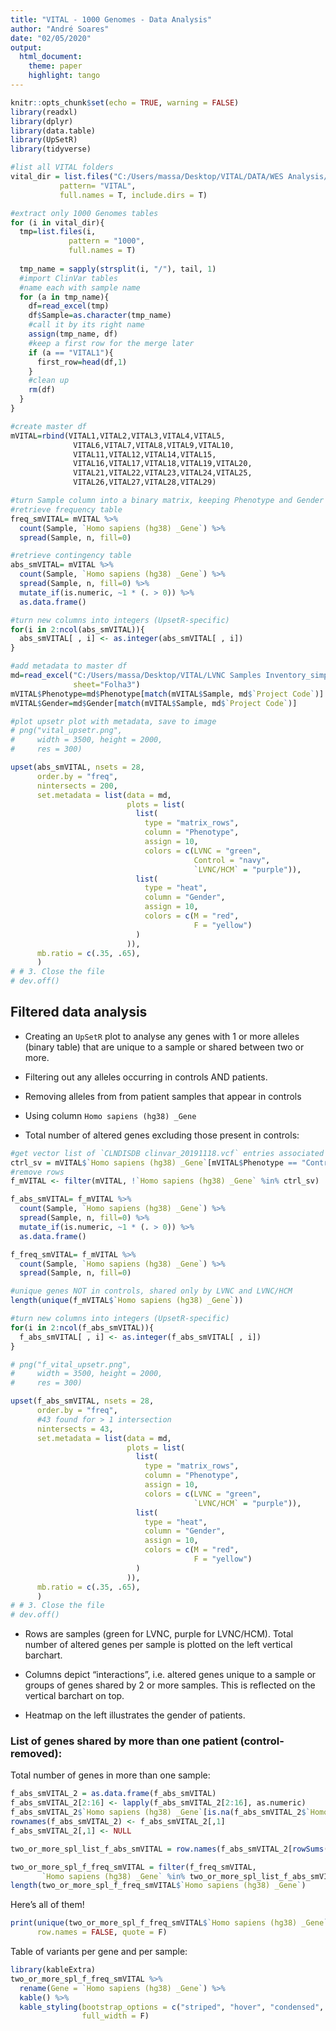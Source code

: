 ---
title: "VITAL - 1000 Genomes - Data Analysis"
author: "André Soares"
date: "02/05/2020"
output: 
  html_document:
    theme: paper
    highlight: tango
---

```{r setup, include=FALSE}
knitr::opts_chunk$set(echo = TRUE, warning = FALSE)
library(readxl)
library(dplyr)
library(data.table)
library(UpSetR)
library(tidyverse)
```

```{r warning=FALSE, include=FALSE}
#list all VITAL folders
vital_dir = list.files("C:/Users/massa/Desktop/VITAL/DATA/WES Analysis/",
           pattern= "VITAL",
           full.names = T, include.dirs = T)

#extract only 1000 Genomes tables
for (i in vital_dir){
  tmp=list.files(i, 
             pattern = "1000",
             full.names = T)
  
  tmp_name = sapply(strsplit(i, "/"), tail, 1)
  #import ClinVar tables
  #name each with sample name
  for (a in tmp_name){
    df=read_excel(tmp)
    df$Sample=as.character(tmp_name)
    #call it by its right name
    assign(tmp_name, df)
    #keep a first row for the merge later
    if (a == "VITAL1"){
      first_row=head(df,1)
    }
    #clean up
    rm(df)
  }
}

#create master df
mVITAL=rbind(VITAL1,VITAL2,VITAL3,VITAL4,VITAL5,
              VITAL6,VITAL7,VITAL8,VITAL9,VITAL10,
              VITAL11,VITAL12,VITAL14,VITAL15,
              VITAL16,VITAL17,VITAL18,VITAL19,VITAL20,
              VITAL21,VITAL22,VITAL23,VITAL24,VITAL25,
              VITAL26,VITAL27,VITAL28,VITAL29)
```

```{r warning=FALSE, include=FALSE}
#turn Sample column into a binary matrix, keeping Phenotype and Gender
#retrieve frequency table
freq_smVITAL= mVITAL %>% 
  count(Sample, `Homo sapiens (hg38) _Gene`) %>%
  spread(Sample, n, fill=0)

#retrieve contingency table
abs_smVITAL= mVITAL %>% 
  count(Sample, `Homo sapiens (hg38) _Gene`) %>%
  spread(Sample, n, fill=0) %>%
  mutate_if(is.numeric, ~1 * (. > 0)) %>% 
  as.data.frame()

#turn new columns into integers (UpsetR-specific)
for(i in 2:ncol(abs_smVITAL)){
  abs_smVITAL[ , i] <- as.integer(abs_smVITAL[ , i]) 
}

#add metadata to master df
md=read_excel("C:/Users/massa/Desktop/VITAL/LVNC Samples Inventory_simplified.xlsx",
              sheet="Folha3")
mVITAL$Phenotype=md$Phenotype[match(mVITAL$Sample, md$`Project Code`)]
mVITAL$Gender=md$Gender[match(mVITAL$Sample, md$`Project Code`)]
```

```{r fig.width=10, include=FALSE}
#plot upsetr plot with metadata, save to image
# png("vital_upsetr.png", 
#     width = 3500, height = 2000,
#     res = 300)

upset(abs_smVITAL, nsets = 28, 
      order.by = "freq",
      nintersects = 200,
      set.metadata = list(data = md, 
                          plots = list(
                            list(
                              type = "matrix_rows", 
                              column = "Phenotype", 
                              assign = 10, 
                              colors = c(LVNC = "green", 
                                         Control = "navy",
                                         `LVNC/HCM` = "purple")),
                            list(
                              type = "heat",
                              column = "Gender",
                              assign = 10,
                              colors = c(M = "red",
                                         F = "yellow")
                            )
                          )),
      mb.ratio = c(.35, .65),
      )
# # 3. Close the file
# dev.off()
```

## Filtered data analysis

 - Creating an `UpSetR` plot to analyse any genes with 1 or more alleles (binary table) that are unique to a sample or shared between two or more.

 - Filtering out any alleles occurring in controls AND patients.

 - Removing alleles from from patient samples that appear in controls
 
 - Using column `Homo sapiens (hg38) _Gene`

 - Total number of altered genes excluding those present in controls:
```{r echo=FALSE}
#get vector list of `CLNDISDB clinvar_20191118.vcf` entries associated to Controls
ctrl_sv = mVITAL$`Homo sapiens (hg38) _Gene`[mVITAL$Phenotype == "Control"]
#remove rows 
f_mVITAL <- filter(mVITAL, !`Homo sapiens (hg38) _Gene` %in% ctrl_sv)

f_abs_smVITAL= f_mVITAL %>% 
  count(Sample, `Homo sapiens (hg38) _Gene`) %>%
  spread(Sample, n, fill=0) %>%
  mutate_if(is.numeric, ~1 * (. > 0)) %>% 
  as.data.frame()

f_freq_smVITAL= f_mVITAL %>% 
  count(Sample, `Homo sapiens (hg38) _Gene`) %>%
  spread(Sample, n, fill=0)

#unique genes NOT in controls, shared only by LVNC and LVNC/HCM
length(unique(f_mVITAL$`Homo sapiens (hg38) _Gene`))

#turn new columns into integers (UpsetR-specific)
for(i in 2:ncol(f_abs_smVITAL)){
  f_abs_smVITAL[ , i] <- as.integer(f_abs_smVITAL[ , i]) 
}
```

```{r echo=FALSE, fig.height=4, fig.width=7}
# png("f_vital_upsetr.png", 
#     width = 3500, height = 2000,
#     res = 300)

upset(f_abs_smVITAL, nsets = 28, 
      order.by = "freq",
      #43 found for > 1 intersection 
      nintersects = 43,
      set.metadata = list(data = md, 
                          plots = list(
                            list(
                              type = "matrix_rows", 
                              column = "Phenotype", 
                              assign = 10, 
                              colors = c(LVNC = "green", 
                                         `LVNC/HCM` = "purple")),
                            list(
                              type = "heat",
                              column = "Gender",
                              assign = 10,
                              colors = c(M = "red",
                                         F = "yellow")
                            )
                          )),
      mb.ratio = c(.35, .65),
      )
# # 3. Close the file
# dev.off()
```

 - Rows are samples (green for LVNC, purple for LVNC/HCM). Total number of altered genes per sample is plotted on the left vertical barchart.

 - Columns depict "interactions", i.e. altered genes unique to a sample or groups of genes shared by 2 or more samples. This is reflected on the vertical barchart on top.
 
 - Heatmap on the left illustrates the gender of patients.

### List of genes shared by more than one patient (control-removed):

Total number of genes in more than one sample:
```{r echo=FALSE}
f_abs_smVITAL_2 = as.data.frame(f_abs_smVITAL)
f_abs_smVITAL_2[2:16] <- lapply(f_abs_smVITAL_2[2:16], as.numeric)
f_abs_smVITAL_2$`Homo sapiens (hg38) _Gene`[is.na(f_abs_smVITAL_2$`Homo sapiens (hg38) _Gene`)] <- "no ID"
rownames(f_abs_smVITAL_2) <- f_abs_smVITAL_2[,1]
f_abs_smVITAL_2[,1] <- NULL

two_or_more_spl_list_f_abs_smVITAL = row.names(f_abs_smVITAL_2[rowSums(f_abs_smVITAL_2) > 1,])

two_or_more_spl_f_freq_smVITAL = filter(f_freq_smVITAL,
       `Homo sapiens (hg38) _Gene` %in% two_or_more_spl_list_f_abs_smVITAL)
length(two_or_more_spl_f_freq_smVITAL$`Homo sapiens (hg38) _Gene`)
```

Here's all of them!

```{r echo=FALSE, comment=NA}
print(unique(two_or_more_spl_f_freq_smVITAL$`Homo sapiens (hg38) _Gene`),
      row.names = FALSE, quote = F)
```

Table of variants per gene and per sample:

```{r}
library(kableExtra)
two_or_more_spl_f_freq_smVITAL %>%
  rename(Gene = `Homo sapiens (hg38) _Gene`) %>% 
  kable() %>% 
  kable_styling(bootstrap_options = c("striped", "hover", "condensed", "responsive"),
                full_width = F)
```